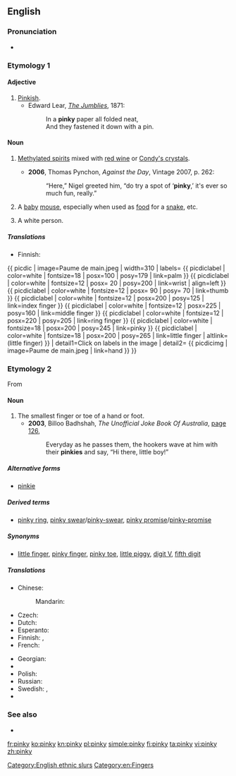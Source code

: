{{wikipedia}}
==English==

===Pronunciation===
* {{IPA|/ˈpɪŋki/}}

===Etymology 1===
{{suffix|pink|y}}

====Adjective====
{{en-adj|pinki|er}}

# [[pinkish|Pinkish]].
#* Edward Lear, ''[[s:The Jumblies|The Jumblies]]'', 1871:
#*: In a '''pinky''' paper all folded neat,
#*: And they fastened it down with a pin.

====Noun====
{{en-noun|pinkies}}

# {{uncountable|historical|slang|Australia}} [[methylated spirits|Methylated spirits]] mixed with [[red wine]] or [[Condy's crystals]].
#* '''2006''', Thomas Pynchon, ''Against the Day'', Vintage 2007, p. 262:
#*: “Here,” Nigel greeted him, “do try a spot of ‘'''pinky''',’ it's ever so much fun, really.”
# A [[baby]] [[mouse]], especially when used as [[food]] for a [[snake]], etc.
# {{offensive|slang|ethnic slur}} A white person.

=====Translations=====
{{trans-top|methylated spirits (slang)}}
{{trans-mid}}
{{trans-bottom}}

{{trans-top|baby mouse}}
* Finnish: {{t+|fi|pinkki}}
{{trans-mid}}
{{trans-bottom}}
{{ picdic
| image=Paume de main.jpeg
| width=310
| labels=
{{ picdiclabel | color=white | fontsize=18 | posx=100 | posy=179 | link=palm }}
{{ picdiclabel | color=white | fontsize=12 | posx= 20 | posy=200 | link=wrist | align=left }}
{{ picdiclabel | color=white | fontsize=12 | posx= 90 | posy= 70 | link=thumb }}
{{ picdiclabel | color=white | fontsize=12 | posx=200 | posy=125 | link=index finger }}
{{ picdiclabel | color=white | fontsize=12 | posx=225 | posy=160 | link=middle finger }}
{{ picdiclabel | color=white | fontsize=12 | posx=220 | posy=205 | link=ring finger }}
{{ picdiclabel | color=white | fontsize=18 | posx=200 | posy=245 | link=pinky }}
{{ picdiclabel | color=white | fontsize=18 | posx=200 | posy=265 | link=little finger | altlink=(little finger) }}
| detail1=Click on labels in the image
| detail2=
{{ picdicimg | image=Paume de main.jpeg | link=hand }}
}}

===Etymology 2===
From {{etyl|nl|en}} {{term|pinkje|lang=nl}}

====Noun====
{{en-noun|pinkies}}

# The smallest finger or toe of a hand or foot.
#* '''2003''', Billoo Badhshah, ''The Unofficial Joke Book Of Australia'', [http://books.google.com.au/books?id=r-8JhrUXfLcC&pg=PA126&dq=%22pinky%22|%22pinkies%22+australia+-intitle:%22%22+-inauthor:%22%22&hl=en&sa=X&ei=9lvZT_agAqHKmAWnqZCfAw&redir_esc=y#v=onepage&q&f=false page 126],
#*: Everyday as he passes them, the hookers wave at him with their '''pinkies''' and say, “Hi there, little boy!”

=====Alternative forms=====
* [[pinkie]]

=====Derived terms=====
* [[pinky ring]], [[pinky swear]]/[[pinky-swear]], [[pinky promise]]/[[pinky-promise]]

=====Synonyms=====
* {{sense|smallest finger or toe}} [[little finger]], [[pinky finger]], [[pinky toe]], [[little piggy]], [[digit V]], [[fifth digit]]

=====Translations=====
{{trans-top|smallest finger/toe}}
* Chinese:
*: Mandarin: {{t-|cmn|小指|tr=xiǎozhǐ|sc=Hani}}
* Czech: {{t+|cs|malíček|m}}
* Dutch: {{t+|nl|pink|m}}
* Esperanto: {{t-|eo|etfingro}}
* Finnish: {{t+|fi|pikkusormi}},  {{t+|fi|pikkuvarvas}}
* French: {{t+|fr|auriculaire|m}}
{{trans-mid}}
* Georgian: {{t-|ka|ნეკი|tr=neki|sc=Geor|xs=Georgian}}
* {{trreq|mk}}
* Polish: {{t+|pl|mały palec}}
* Russian: {{t+|ru|мизинец|m|tr=mizínec|sc=Cyrl}}
* Swedish: {{t+|sv|lillfinger|n|c}}, {{t+|sv|lilltå|c}}
* {{trreq|ta}}
{{trans-bottom}}

===See also===
* {{pedia}}

[[Category:English ethnic slurs]]
[[Category:en:Fingers]]

[[fr:pinky]]
[[ko:pinky]]
[[kn:pinky]]
[[pl:pinky]]
[[simple:pinky]]
[[fi:pinky]]
[[ta:pinky]]
[[vi:pinky]]
[[zh:pinky]]